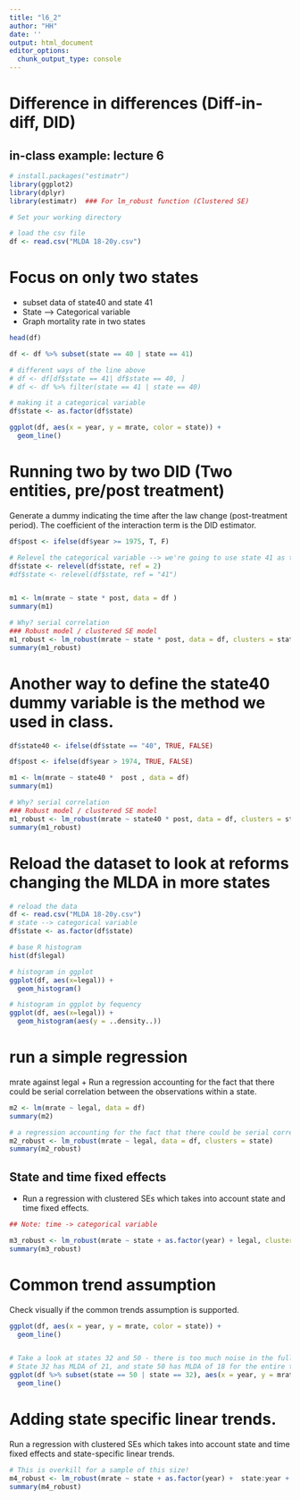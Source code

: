 ---
title: "l6_2"
author: "HH"
date: ''
output: html_document
editor_options: 
  chunk_output_type: console
---

# Difference in differences (Diff-in-diff, DID)
## in-class example: lecture 6
```{r}
# install.packages("estimatr")
library(ggplot2)
library(dplyr)
library(estimatr)  ### For lm_robust function (Clustered SE)

# Set your working directory

# load the csv file
df <- read.csv("MLDA 18-20y.csv")
```

# Focus on only two states
- subset data of state40 and state 41
- State --> Categorical variable
- Graph mortality rate in two states
```{r}
head(df)

df <- df %>% subset(state == 40 | state == 41)

# different ways of the line above
# df <- df[df$state == 41| df$state == 40, ]
# df <- df %>% filter(state == 41 | state == 40)

# making it a categorical variable
df$state <- as.factor(df$state)

ggplot(df, aes(x = year, y = mrate, color = state)) +
  geom_line()

```

# Running two by two DID (Two entities, pre/post treatment)
Generate a dummy indicating the time after the law change (post-treatment period).
The coefficient of the interaction term is the DID estimator.
```{r}

df$post <- ifelse(df$year >= 1975, T, F)

# Relevel the categorical variable --> we're going to use state 41 as the baseline. 
df$state <- relevel(df$state, ref = 2)
#df$state <- relevel(df$state, ref = "41")


m1 <- lm(mrate ~ state * post, data = df )
summary(m1)

# Why? serial correlation
### Robust model / clustered SE model 
m1_robust <- lm_robust(mrate ~ state * post, data = df, clusters = state)
summary(m1_robust)
```

# Another way to define the state40 dummy variable is the method we used in class.
```{r}
df$state40 <- ifelse(df$state == "40", TRUE, FALSE)

df$post <- ifelse(df$year > 1974, TRUE, FALSE) 

m1 <- lm(mrate ~ state40 *  post , data = df)
summary(m1)

# Why? serial correlation
### Robust model / clustered SE model 
m1_robust <- lm_robust(mrate ~ state40 * post, data = df, clusters = state)
summary(m1_robust)

```

# Reload the dataset to look at reforms changing the MLDA in more states

```{r}
# reload the data
df <- read.csv("MLDA 18-20y.csv")
# state --> categorical variable
df$state <- as.factor(df$state)

# base R histogram
hist(df$legal)

# histogram in ggplot
ggplot(df, aes(x=legal)) + 
  geom_histogram()

# histogram in ggplot by fequency
ggplot(df, aes(x=legal)) + 
  geom_histogram(aes(y = ..density..))

```

# run a simple regression 
mrate against legal
+ Run a regression accounting for the fact that there could be serial correlation between the observations within a state.
```{r}

m2 <- lm(mrate ~ legal, data = df)
summary(m2)

# a regression accounting for the fact that there could be serial correlation between the observations within a state.
m2_robust <- lm_robust(mrate ~ legal, data = df, clusters = state)
summary(m2_robust)
```

## State and time fixed effects
* Run a regression with clustered SEs which takes into account state and time fixed effects.
```{r}
## Note: time -> categorical variable

m3_robust <- lm_robust(mrate ~ state + as.factor(year) + legal, clusters = state, data = df)
summary(m3_robust)

```

# Common trend assumption 
Check visually if the common trends assumption is supported.
```{r}
ggplot(df, aes(x = year, y = mrate, color = state)) + 
  geom_line()


# Take a look at states 32 and 50 - there is too much noise in the full sample.
# State 32 has MLDA of 21, and state 50 has MLDA of 18 for the entire time
ggplot(df %>% subset(state == 50 | state == 32), aes(x = year, y = mrate, color = state)) + 
  geom_line()

```

# Adding state specific linear trends.
Run a regression with clustered SEs which takes into account state and time fixed effects and state-specific linear trends.
```{r}

# This is overkill for a sample of this size!
m4_robust <- lm_robust(mrate ~ state + as.factor(year) +  state:year + legal, data = df, clusters = state)
summary(m4_robust)

```